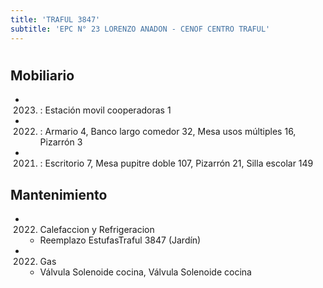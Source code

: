 ```yaml
---
title: 'TRAFUL 3847'
subtitle: 'EPC N° 23 LORENZO ANADON - CENOF CENTRO TRAFUL'
---
```


#


## Mobiliario

*  (2023) : Estación movil cooperadoras 1 

*  (2022) : Armario 4, Banco largo comedor 32, Mesa usos múltiples 16, Pizarrón 3 

*  (2021) : Escritorio 7, Mesa pupitre doble 107, Pizarrón 21, Silla escolar 149 





## Mantenimiento

*  (2022) Calefaccion y Refrigeracion 
    + Reemplazo EstufasTraful 3847 (Jardín)

*  (2022) Gas 
    + Válvula Solenoide cocina, Válvula Solenoide cocina



